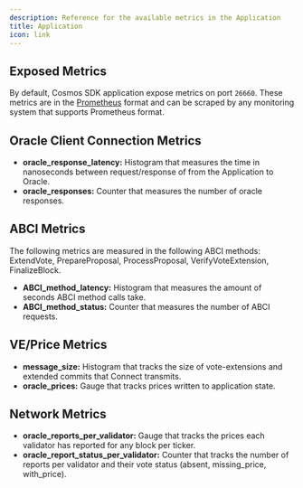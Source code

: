 ```yaml
---
description: Reference for the available metrics in the Application
title: Application
icon: link
---
```


## Exposed Metrics

By default, Cosmos SDK application expose metrics on port `26660`. These metrics are in the [Prometheus](https://prometheus.io/docs/introduction/overview/) format and can be scraped by any monitoring system that supports Prometheus format.

## Oracle Client Connection Metrics

- **oracle_response_latency:** Histogram that measures the time in nanoseconds between request/response of from the Application to Oracle.
- **oracle_responses:** Counter that measures the number of oracle responses.

## ABCI Metrics

The following metrics are measured in the following ABCI methods: ExtendVote, PrepareProposal, ProcessProposal, VerifyVoteExtension, FinalizeBlock.

- **ABCI_method_latency:** Histogram that measures the amount of seconds ABCI method calls take.
- **ABCI_method_status:** Counter that measures the number of ABCI requests.

## VE/Price Metrics

- **message_size:** Histogram that tracks the size of vote-extensions and extended commits that Connect transmits.
- **oracle_prices:** Gauge that tracks prices written to application state.

## Network Metrics

- **oracle_reports_per_validator:** Gauge that tracks the prices each validator has reported for any block per ticker.
- **oracle_report_status_per_validator:** Counter that tracks the number of reports per validator and their vote status (absent, missing_price, with_price).